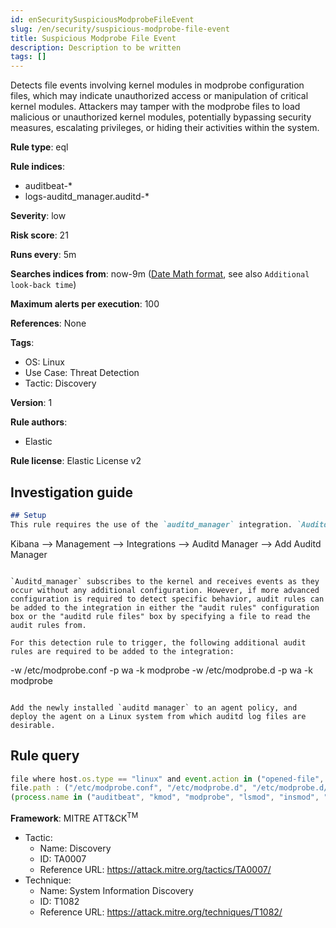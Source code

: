 ```yaml
---
id: enSecuritySuspiciousModprobeFileEvent
slug: /en/security/suspicious-modprobe-file-event
title: Suspicious Modprobe File Event
description: Description to be written
tags: []
---
```


<div id="suspicious-modprobe-file-event"></div>

Detects file events involving kernel modules in modprobe configuration files, which may indicate unauthorized access or manipulation of critical kernel modules. Attackers may tamper with the modprobe files to load malicious or unauthorized kernel modules, potentially bypassing security measures, escalating privileges, or hiding their activities within the system.

**Rule type**: eql

**Rule indices**: 

* auditbeat-*
* logs-auditd_manager.auditd-*

**Severity**: low

**Risk score**: 21

**Runs every**: 5m

**Searches indices from**: now-9m ([Date Math format](((ref))/common-options.html#date-math), see also <DocLink id="enSecurityRulesUiCreate" section="set-the-rules-schedule">`Additional look-back time`</DocLink>)

**Maximum alerts per execution**: 100

**References**: None

**Tags**: 

* OS: Linux
* Use Case: Threat Detection
* Tactic: Discovery

**Version**: 1

**Rule authors**: 

* Elastic

**Rule license**: Elastic License v2

## Investigation guide

```markdown
## Setup
This rule requires the use of the `auditd_manager` integration. `Auditd_manager` is a tool designed to simplify and enhance the management of the audit subsystem in Linux systems. It provides a user-friendly interface and automation capabilities for configuring and monitoring system auditing through the auditd daemon. With `auditd_manager`, administrators can easily define audit rules, track system events, and generate comprehensive audit reports, improving overall security and compliance in the system. The following steps should be executed in order to install and deploy `auditd_manager` on a Linux system. 

```
Kibana -->
Management -->
Integrations -->
Auditd Manager -->
Add Auditd Manager
```

`Auditd_manager` subscribes to the kernel and receives events as they occur without any additional configuration. However, if more advanced configuration is required to detect specific behavior, audit rules can be added to the integration in either the "audit rules" configuration box or the "auditd rule files" box by specifying a file to read the audit rules from. 

For this detection rule to trigger, the following additional audit rules are required to be added to the integration:
```
-w /etc/modprobe.conf -p wa -k modprobe
-w /etc/modprobe.d -p wa -k modprobe
```

Add the newly installed `auditd manager` to an agent policy, and deploy the agent on a Linux system from which auditd log files are desirable.
```

## Rule query

```js
file where host.os.type == "linux" and event.action in ("opened-file", "read-file", "wrote-to-file") and
file.path : ("/etc/modprobe.conf", "/etc/modprobe.d", "/etc/modprobe.d/*") and not 
(process.name in ("auditbeat", "kmod", "modprobe", "lsmod", "insmod", "modinfo", "rmmod") or process.title : ("*grep*") or process.parent.pid == 1)

```

**Framework**: MITRE ATT&CK<sup>TM</sup>

* Tactic:
    * Name: Discovery
    * ID: TA0007
    * Reference URL: https://attack.mitre.org/tactics/TA0007/
* Technique:
    * Name: System Information Discovery
    * ID: T1082
    * Reference URL: https://attack.mitre.org/techniques/T1082/

